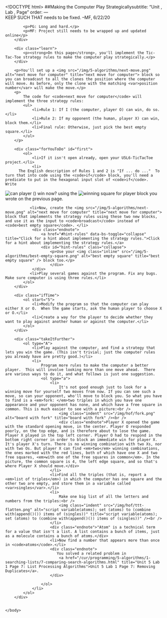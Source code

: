 <!DOCTYPE html>
<html lang="en">
    <head>
        <meta http-equiv="content-type" content="text/html; charset=utf-8" />
        <script type="text/javascript" src="/llab/loader.js"></script>
        <script type="text/javascript" src="/utilities/gifffer.min.js"></script>
        <script type="text/javascript">window.onload = function() {Gifffer();}</script>
        <link rel="stylesheet" type="text/css" href="/css/bjc-gifffer.css">
        <title>Unit 5 Lab 6: Tic-Tac-Toe with a Computer Player, Page 4</title>        
    </head>
    
    <body>
        ##Making the Computer Play Strategicallysubtitle: "Unit , Lab , Page"
order:
---
        <div class="todo">KEEP SUCH THAT needs to be fixed. --MF, 6/22/20</div>

        <div class="todo">
            <p>PG: Long and hard.</p>
            <p>MF: Project still needs to be wrapped up and updated online</p>
        </div>
        
        <div class="learn">
            <p><strong>On this page</strong>, you'll implement the Tic-Tac-Toe strategy rules to make the computer play strategically.</p>
        </div>
        
        <p>You'll set up a <img src="/img/5-algorithms/next-move.png" alt="next move for computer" title="next move for computer"> block so you can broadcast to all the clones the position where the computer will move. As before, only the clone with the matching <var>position number</var> will make the move.</p>
        <p>
        	The code for <code>next move for computer</code> will implement the three strategy rules:
            <ul>
                <li>Rule 1: If I (the computer, player O) can win, do so.</li>
                <li>Rule 2: If my opponent (the human, player X) can win, block them.</li>
                <li>Final rule: Otherwise, just pick the best empty square.</li>
            </ul>
		</p>
       
        <div class="forYouToDo" id="first">
			<ol>
				<li>If it isn't open already, open your U5L6-TicTacToe project.</li>
                <li>
		  The English description of Rules 1 and 2 is "If ... do ..."  To turn that into code using the <code>if</code> block, you'll need a predicate to put in the hexagonal input slot of <code>if</code>.  Write
<img src="/img/5-algorithms/can-player-win-now.png" alt="can player () win now?" title="can player () win now?" /> using the
<img src="/img/5-algorithms/winning-square-for-player.png" alt="winning square for player" title="winning square for player" /> block you wrote on the previous page.
		</li>
               <li>Now, create the <img src="/img/5-algorithms/next-move.png" alt="next move for computer" title="next move for computer"> block that implements the strategy rules using these two new blocks, and use it as the input to <code>broadcast</code> instead of <code>best empty square</code>. </li>
                <div class="endnote">
                    <a href="#hint-rules" data-bs-toggle="collapse" title="Click for a hint about implementing the strategy rules.">Click for a hint about implementing the strategy rules.</a>
                    <div id="hint-rules" class="collapse">
	                    <p>Use your <img class="inline" src="/img/5-algorithms/best-empty-square.png" alt="best empty square" title="best empty square" /> block too.</p>
	                    </div>
                </div>
               <li>Play several games against the program. Fix any bugs. Make sure computer is using three rules.</li>
            </ol>
        </div>
        
        <div class="ifTime">
            <ol start="5">
                <li>Modify the program so that the computer can play either X or O.  When the game starts, ask the human player to choose X or O.</li>
				<li>Create a way for the player to decide whether they want to play against another human or against the computer.</li>
            </ol>
        </div> 
        
        <div class="takeItFurther">
            <ol type="A">
                <li>Play against the computer, and find a strategy that lets you win the game. (This isn't trivial; just the computer rules you already have are pretty good.)</li>
                <li>
                    Program more rules to make the computer a better player.  This will involve looking more than one move ahead.  There are various ways to do it, and what follows is just one suggestion.
                    <ol type="a">
                        <li>
                            It's not good enough just to look for a winning move for yourself two moves from now. If you can see such a move, so can your opponent, who'll move to block you. So what you have to find is a <em>fork: </em>two triples in which you have one appearance and your opponent has none, and which have a free square in common. This is much easier to see with a picture:<br />
                            <img class="indent" src="/img/hof/fork.png" alt="board with fork" title="board with fork" /><br />
                            <div class="endnote">Player X opened the game with the standard opening move, in the center. Player O responded poorly, on the top edge, and is therefore about to lose the game. Player X played in the top left corner. Player O had to respond in the bottom right corner in order to block an immediate win for player X. It's player X's turn. There is no winning combination with two Xs, nor with two Os. But player X can find <em>two</em> winning combinations, the ones marked with the red lines, both of which have one X and two free squares, <em>with one of the free squares in common</em>. In the picture, the common square is 4, the left edge square, and so that's where Player X should move.</div>
                        </li>
                        <li>Find all the triples (that is, report a <em>list of triples</em>) in which the computer has one square and the other two are empty, and store them in a variable called <var>singles</var>.</li>
                        <li>
                            Make one big list of all the letters and numbers from the triples:<br />
                            <img class="indent" src="/img/hof/ttt-flatten.png" alt="script variable(atoms); set (atoms) to (combine with(append()()) items of (singles))" title="script variable(atoms); set (atoms) to (combine with(append()()) items of (singles))" /><br />
                        </li>
                        <div class="endnote">"Atom" is a technical term for a value that isn't a list. A list contains a bunch of items, just as a molecule contains a bunch of atoms.</div>    
                        <li>Now find a number that appears more than once in <code>atoms</code>.</li>
                        <div class="endnote">
                           You solved a related problem in 
                            <a href="/cur/programming/5-algorithms/1-searching-lists/7-comparing-search-algorithms.html" title="Unit 5 Lab 1 Page 7: List Processing Algorithms">Unit 5 Lab 1 Page 7: Removing Duplicates</a>.
                        </div>
                        
                    </ol>
                </li>
            </ol>
        </div>       
        
    
    </body>
</html>
